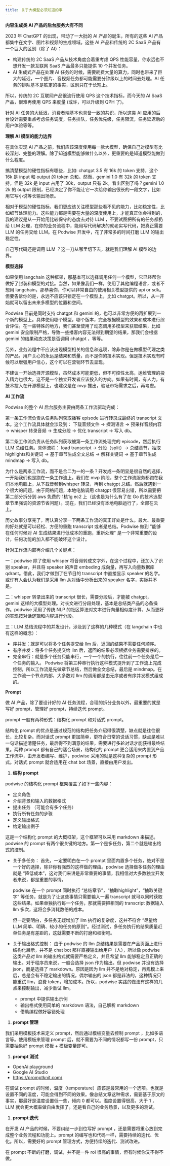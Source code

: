 ```yaml
---
title: 关于大模型必须知道的事
---
```


**内容生成类 AI 产品的后台服务大有不同**

2023 年 ChatGPT 的出现，带动了一大批的 AI 产品的诞生，所有的这些 AI 产品都集中在文字、图片和视频的生成领域。这些 AI 产品和传统的 2C SaaS 产品有一个巨大的区别（除了 AI）：

- 构建传统的 2C SaaS 产品从技术角度会着重考虑 QPS 性能容量，你永远也不想开发一款互联网 SaaS 产品最多只能提供 10 个并发任务。
- AI 生成式产品在处理 AI 任务的时候，需要耗费大量的算力，同时也带来了巨大的延迟，一个图片、音视频任务都可能需要分钟级以上的时间去处理。AI 任务的排队基本是铁定的事实，区别只在于长短上。

所以，传统的 2C 互联网产品很流行使用 QPS 这个技术指标，而今天的 AI SaaS 产品，很难再使用 QPS 来度量 (或许，可以升级到 QPH 了)。

针对 AI 任务的大延迟，消费者端基本也具备一致的共识，所以这类 AI 应用的后台设计需要重点考虑任务调度，任务排队，任务优先级，任务限流，任务延迟后的用户体验等等。

**理解 AI 模型的能力边界**

在具体实现 AI 产品之前，我们应该深度使用每一款大模型，确保自己对模型有比较深刻、完整的理解。除了知道模型能够做什么以外，更重要的是知道模型能做到什么程度。

搞清楚模型的硬性指标有哪些，比如: chatgpt 3.5 有 16k 的 token 支持，这个 16k 是 input 和 output 的 token 总和。然而，gemini 1.0 有 32k 的 token 支持，但是 32k 是 input 占用了 30k，output 只有 2k。看出区别了吗？gemini 1.0 2k 的 output 限制，已经决定了你不能让它一次给你输出很长的一段文字，比如用它写小说等长输出场景。

相对于模型的硬性指标，我们更应该关注模型那些看不见的能力，比如稳定性，比如细节处理能力。这些能力都是需要在大量的深度使用上，才能真正体会得到的，我的建议是从一开始用比较保守的态度去对待 LLM ，不要试图把所有的任务都扔给 LLM 处理，在你的业务流程中，能用写代码解决的就老实写代码，把真正需要 LLM 的任务交给 LLM。在 Podwise 开发中，花了非常多的时间打磨 LLM 的输出稳定性。

自己写代码还是调用 LLM ？这一刀从哪里切下去，就是我们理解 AI 模型的边界。

**模型选择**

如果使用 langchain 这种框架，那基本可以选择调用任何一个模型，它已经帮你做好了封装和模型的对接。当然，如果像我们一样，使用了其他编程语言，或者不想用 langchain，那恭喜你，你可以非常自由的使用相关模型提供的 api or sdk。但要告诉你的是，永远不应该只锁定在一个模型上，比如 chatgpt。所以，从一开始就可以留出未来多模型的位置和空间。

Podwise 目前是同时支持 chatgpt 和 gemini 的，也可以非常方便的再扩展到一个新的模型上。具体使用哪个模型，哪个版本，完全根据模型的效果和成本进行综合评估。在一些特殊的地方，我们甚至使用了动态调用多模型来获取结果，比如 gemini 安全限制严格，导致一些播客内容无法得到期望的结果，那我们会根据 gemini 的结果动态决策是否调用 chatgpt ，等等。

另外，业务流程中不应该出现模型相关的信息和选项，除非你是在做模型代理之类的产品。用户关心的永远是结果和质量，而不是你的技术实现。但是技术实现有时候可以增强用户信心，这个可以在营销环节去呈现。

不建议一开始选择开源模型，虽然成本可能更低，但不可控性太高，运维管理的投入精力也很大。这不是一个独立开发者应该投入的方向。如果有时间，有人力，有技术投入在开源模型上，也建议是在 mvp 推出，验证市场需求之后，再考虑。

**AI 工作流**

Podwise 的整个 AI 后台服务主要由两条工作流驱动完成：

第一条工作流负责从任务队列获取播客 episode 进行转录成最终的 transcript 文本。这个工作流具体就会涉及到： 下载音频文件 -> 探测语言 -> 预采样音频内容 -> whisper 转录音频 -> 生成分段 -> 优化 transcript -> 写入 db。

第二条工作流负责从任务队列获取被第一条工作流处理完的 episode，然后执行 LLM 总结任务。具体流程：  load transcript -> 分段（split）-> 总结章节，抽取 highlights和关键词 -> 基于章节生成全文总结 -> 解释关键词 -> 基于章节生成 mindmap -> 写入 db。

为什么是两条工作流，而不是合二为一的一条？开发成一条明显是很自然的选择，一开始我们也是跑在一条工作流上。我们在 mvp 阶段，整个工作流服务都跑在我们本地电脑上，从下载音频到whisper 转录，再到 chatgpt 总结。然后就遇到一个很大的问题，由于网络问题，本地电脑调用 chatgpt 很容易出错，所以需要把第二部分拆分到 aws 免费的 1核1g  ec2 上（这也是为什么有了在 Go 的技术选型章节里强调的资源节省问题）。现在，我们已经没有本地电脑运行了，全部在云上。

历史故事分享完了，再认真分享一下两条工作流的真正好处是什么。最大、最重要的好处就是可以轻松、方便的重跑 transcript 或者是总结。Podwise 做到 "能够在任何时候对 AI 生成结果进行低成本的重跑，重新处理" 是一个非常重要的设计，任何功能的加入都不能破坏这个设计。

针对工作流内部再介绍几个关键点：

一：podwise 除了使用 whisper 将音频转成文字外，在这个过程中，还加入了识别 speaker，并且将 speaker 的声音 embeding 成向量，再写入向量数据库 qdrant。借此，我们才做到了在节目的 transcript 中直接显示 speaker 的名字。或许有人会认为我们是采用 llm 从对话中分析出来的 speaker 名字，实际并不是。

二：whisper 转录出来的 transcript 很长，需要分段后，才能被 chatgpt，gemini 这样的大模型处理。对长文进行分段处理，基本是总结类产品的必备操作。podwise 采用了传统 NLP 的社区算法对文本进行向量相似度计算，从而更好的实现按对话逻辑和内容进行分段。

三：LLM 总结流程中的并发设计，涉及到了这样的几种模式（在 langchain 中也有这样的概念）：

- 序并发：就是可以将多个任务提交给 llm 后，返回的结果不需要任何顺序。
- 有序并发：将多个任务提交给 llm 后，返回的结果必须根据业务需要排序的。
- 完全串行：就是多个任务只能串行，一个一个的执行，往往前一个任务是后一个任务的输入。
Podwise 将第三种串行执行这种模式提升到了工作流上完成控制，所以工作流是先做章节总结，然后做全文总结，最后是 mindmap。在工作流一个节点内部，大多数对 llm 的调用都是由无序或者有序并发模式组成的。

**Prompt**

做 AI 产品，除了要设计好的 AI 任务流程，合理的拆分业务以外，最重要的就是写好 prompt，管理好 prompt，持续迭代 prompt。

prompt 一般有两种形式：结构化 prompt 和对话式 prompt。

结构化 prompt 的优点是通过规范的结构把任务介绍得很清楚，缺点就是往往很长，比较复杂。而对话式 prompt 更加简单，更符合日常的说话习惯，缺点是难以一句话描述清楚任务，最后得不到满意的结果，需要进行多轮对话才能获得最终结果。两种 prompt 都有自己的适合场景，结构化的 prompt 更合适用来内置到产品工作流中，由开发者编写、维护，podwise 采用的就是这种复杂的 prompt 形式。对话式 prompt 就合适用在 chat bot 场景，直接由用户发出。

1. **结构 prompt**

podwise 的结构化 prompt 框架覆盖了如下一些内容：

- 定义角色
- 介绍背景和输入的数据格式
- 提出任务 （可能会有多个任务）
- 执行所有任务的步骤
- 定义输出格式
- 给定输出例子

这是一个结构化 prompt 的大概框架，这个框架可以采用 markdown 来描述。podwise 的 prompt 有两个很关键的地方。第一个是多任务，第二个就是输出格式的控制。

- 关于多任务：
首先，一定要明白在一个 prompt 里面内置多个任务，绝对不是一个好的选择，除非你有强烈的这样做的理由。podwise 选择做多任务的理由就是 “降低成本”，这对我们来讲是非常重要的事情，我相信对大多数独立开发者来说，都是重要的事情。

    podwise 在一个 prompt 同时执行 “总结章节”，“抽取highlight”，“抽取关键字” 等任务，就是为了让这些事情只需要输入一遍 transcript 就可以同时获取这些结果。如果单独执行每一个任务，那就需要把相同的 transcript 数据输入 llm 多次，这将会多消耗数倍的成本。

    但一定要明白，多任务无疑增加了 llm 执行的复杂度，这并不符合 “尽量给 LLM 简单、明确、较小的任务的原则“。经过测试，多任务执行的结果质量赶单任务是有差距的，这就需要不断的打磨和权衡吧。

- 关于输出格式控制：
由于 podwise 的 llm 总结结果是需要在产品页面上进行结构化展示，并不是 chat bot 那样直接输出给用户（人），所以像 podwise 这类产品对 llm 的输出格式就需要严格定义，并且希望 llm 能够稳定且正确的输出。对于程序员来说，一般会选择 json 作为输出。但 podwise 并没有选择 json，而是选择了 markdown。原因是因为 llm 并不是绝对稳定，再规模上来后，总是会有不稳定输出的情况，偶尔输出的 json 都是非法的，这种情况只能重试 llm，浪费 token，增加成本。所以，podwise 实践的做法有这样的几点来控制输出，减少重试 llm。
    - prompt 中提供输出示例
    - 输出格式使用简单的 markdown 语法，自己解析 markdown
    - 借助编程做好容错处理

1. **prompt 管理**

我们采用模板技术来定义 prompt，然后通过模板变量去控制 prompt ，比如多语言等。使用模板来管理 prompt 后，就不需要为不同的情况都写一份 prompt，只需要抽象好 prompt 模板 + 模板变量即可。

1. **prompt 测试**
- OpenAi playground
- Google AI Studio
- https://promptknit.com/

在调试 prompt 的时候，温度（temperature）应该是最常用的一个选项。也就是设置不同的温度，可能会得到不同的效果。像总结文章这种需求，需要基于原文的事实，那最好是温度设置低一些，倾向 0 都可以。温度设置得很高，大于 1 ，LLM 就会更大概率做自由发挥了。还是看自己的业务场景，以及更多的测试。

1. **prompt 迭代**

在开发 AI 产品的时候，不要纠结一步到位写好 prompt ，还是需要将重心放到完成整个业务流程和功能上。prompt 的编写也和代码一样，需要持续的迭代、优化。所以，需要好的 prompt 管理方式，方便持续的迭代、测试改进。

在 prompt 不断的打磨，调试，并不是一件 roi 很高的事情，但有时候你又不得不做。
